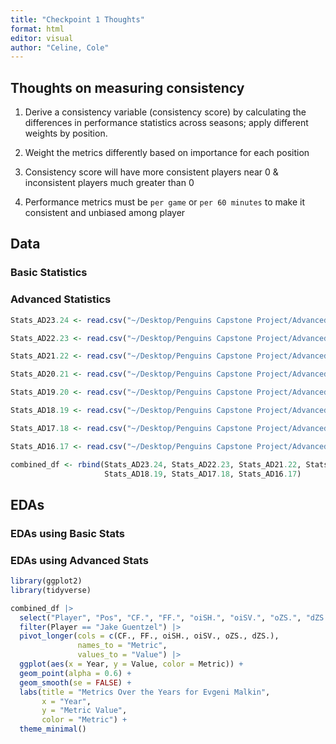 ```yaml
---
title: "Checkpoint 1 Thoughts"
format: html
editor: visual
author: "Celine, Cole"
---
```


## Thoughts on measuring consistency

1. Derive a consistency variable (consistency score) by calculating the differences in performance statistics across seasons; apply different weights by position. 

2. Weight the metrics differently based on importance for each position

3. Consistency score will have more consistent players near 0 & inconsistent players much greater than 0

4. Performance metrics must be `per game` or `per 60 minutes` to make it consistent and unbiased among player


## Data 

### Basic Statistics 




### Advanced Statistics

```r
Stats_AD23.24 <- read.csv("~/Desktop/Penguins Capstone Project/Advanced Stats/Stats_AD23-24.csv")

Stats_AD22.23 <- read.csv("~/Desktop/Penguins Capstone Project/Advanced Stats/Stats_AD22-23.csv")

Stats_AD21.22 <- read.csv("~/Desktop/Penguins Capstone Project/Advanced Stats/Stats_AD21-22.csv")

Stats_AD20.21 <- read.csv("~/Desktop/Penguins Capstone Project/Advanced Stats/Stats_AD20-21.csv")

Stats_AD19.20 <- read.csv("~/Desktop/Penguins Capstone Project/Advanced Stats/Stats_AD19-20.csv")

Stats_AD18.19 <- read.csv("~/Desktop/Penguins Capstone Project/Advanced Stats/Stats_AD18-19.csv")

Stats_AD17.18 <- read.csv("~/Desktop/Penguins Capstone Project/Advanced Stats/Stats_AD17-18.csv")

Stats_AD16.17 <- read.csv("~/Desktop/Penguins Capstone Project/Advanced Stats/Stats_AD16-17.csv")

combined_df <- rbind(Stats_AD23.24, Stats_AD22.23, Stats_AD21.22, Stats_AD20.21, Stats_AD19.20, 
                     Stats_AD18.19, Stats_AD17.18, Stats_AD16.17)
```


## EDAs

### EDAs using Basic Stats


### EDAs using Advanced Stats

```r
library(ggplot2)
library(tidyverse)
```


```r
combined_df |> 
  select("Player", "Pos", "CF.", "FF.", "oiSH.", "oiSV.", "oZS.", "dZS.", "Year") |> 
  filter(Player == "Jake Guentzel") |> 
  pivot_longer(cols = c(CF., FF., oiSH., oiSV., oZS., dZS.),
               names_to = "Metric",
               values_to = "Value") |> 
  ggplot(aes(x = Year, y = Value, color = Metric)) +
  geom_point(alpha = 0.6) +
  geom_smooth(se = FALSE) +
  labs(title = "Metrics Over the Years for Evgeni Malkin",
       x = "Year",
       y = "Metric Value",
       color = "Metric") +
  theme_minimal()
```










